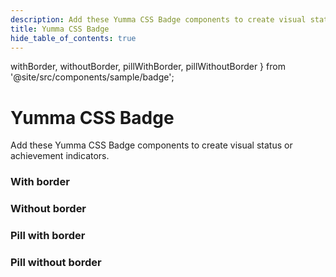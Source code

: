```yaml
---
description: Add these Yumma CSS Badge components to create visual status or achievement indicators.
title: Yumma CSS Badge
hide_table_of_contents: true
---
```


  withBorder,
  withoutBorder,
  pillWithBorder,
  pillWithoutBorder
} from '@site/src/components/sample/badge';

# Yumma CSS Badge

Add these Yumma CSS Badge components to create visual status or achievement indicators.

### With border

<Preview
  data = {withBorder}
  useCenter
  usePadding
  useHeight='55px'
  useTabs
  useVersion='1d7891e'
/>

### Without border

<Preview
  data = {withoutBorder}
  useCenter
  usePadding
  useHeight='55px'
  useTabs
  useVersion='1d7891e'
/>

### Pill with border

<Preview
  data = {pillWithBorder}
  useCenter
  usePadding
  useHeight='55px'
  useTabs
  useVersion='1d7891e'
/>

### Pill without border

<Preview
  data = {pillWithoutBorder}
  useCenter
  usePadding
  useHeight='55px'
  useTabs
  useVersion='1d7891e'
/>